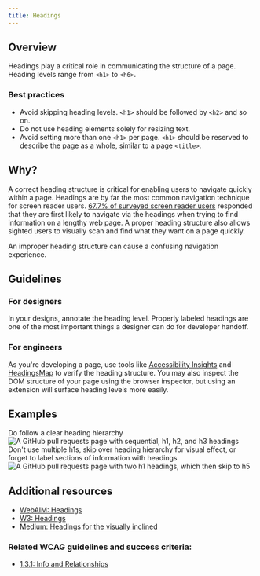 ```yaml
---
title: Headings
---
```


## Overview

Headings play a critical role in communicating the structure of a page. Heading levels range from `<h1>` to `<h6>`. 

### Best practices

- Avoid skipping heading levels. `<h1>` should be followed by `<h2>` and so on.
- Do not use heading elements solely for resizing text.
- Avoid setting more than one `<h1>` per page. `<h1>` should be reserved to describe the page as a whole, similar to a page `<title>`.

## Why?

A correct heading structure is critical for enabling users to navigate quickly within a page. Headings are by far the most common navigation technique for screen reader users.
[67.7% of surveyed screen reader users](https://webaim.org/projects/screenreadersurvey9/#finding) responded that they are first likely to navigate via the headings when trying 
to find information on a lengthy web page. A proper heading structure also allows sighted users to visually scan and find what they want on a page quickly.

An improper heading structure can cause a confusing navigation experience.

## Guidelines

### For designers

In your designs, annotate the heading level. Properly labeled headings are one of the most important things a designer can do for developer handoff.

### For engineers

As you're developing a page, use tools like [Accessibility Insights](https://accessibilityinsights.io/docs/en/web/overview/) and [HeadingsMap](https://chrome.google.com/webstore/detail/headingsmap/flbjommegcjonpdmenkdiocclhjacmbi/related?hl=en)
to verify the heading structure. You may also inspect the DOM structure of your page using the browser inspector, but using an extension will surface heading levels more easily.

## Examples

<DoDontContainer stacked>
    <Do>
       <Caption>Do follow a clear heading hierarchy</Caption>
       <img src="https://user-images.githubusercontent.com/40274682/102531820-d54f2b80-4057-11eb-9361-9b90b001fc67.png" alt="A GitHub pull requests page with sequential, h1, h2, and h3 headings" />
    </Do>
    <Dont>
       <Caption>Don't use multiple h1s, skip over heading hierarchy for visual effect, or forget to label sections of information with headings</Caption>
       <img src="https://user-images.githubusercontent.com/40274682/102531812-d1bba480-4057-11eb-8f25-31df20e36039.png" alt="A GitHub pull requests page with two h1 headings, which then skip to h5" />
    </Dont>
</DoDontContainer>

## Additional resources

- [WebAIM: Headings](https://webaim.org/techniques/semanticstructure/#headings)
- [W3: Headings](https://www.w3.org/WAI/tutorials/page-structure/headings/)
- [Medium: Headings for the visually inclined](https://medium.com/@inkblotty/headings-for-the-visually-inclined-c537e87865f)

### Related WCAG guidelines and success criteria:

- [1.3.1: Info and Relationships](https://www.w3.org/WAI/WCAG21/Understanding/info-and-relationships)
